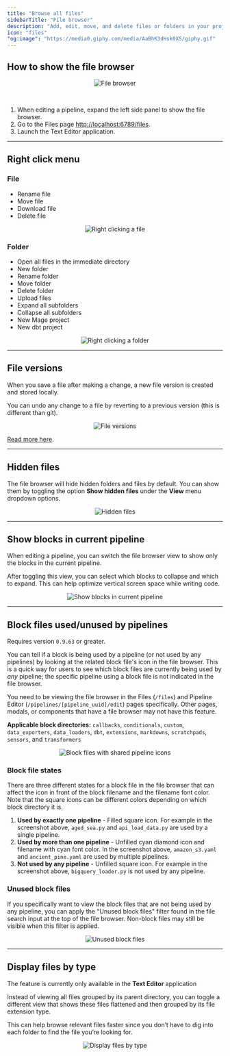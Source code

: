 ```yaml
---
title: "Browse all files"
sidebarTitle: "File browser"
description: "Add, edit, move, and delete files or folders in your project."
icon: "files"
"og:image": "https://media0.giphy.com/media/AaBhK3dHsk0XS/giphy.gif"
---
```


## How to show the file browser

<Frame>
    <p align="center">
    <img
        alt="File browser"
        src="https://mage-ai.github.io/assets/dev-ux/file-browser/overview.gif"
    />
    </p>
</Frame>

<br />

1. When editing a pipeline, expand the left side panel to show the file browser.
2. Go to the Files page [http://localhost:6789/files](http://localhost:6789/files).
3. Launch the Text Editor application.

---

## Right click menu

### File

- Rename file
- Move file
- Download file
- Delete file

<Frame>
    <p align="center">
    <img
        alt="Right clicking a file"
        src="https://mage-ai.github.io/assets/dev-ux/file-browser/right-click--file.png"
    />
    </p>
</Frame>

### Folder

- Open all files in the immediate directory
- New folder
- Rename  folder
- Move folder
- Delete folder
- Upload files
- Expand all subfolders
- Collapse all subfolders
- New Mage project
- New dbt project

<Frame>
    <p align="center">
    <img
        alt="Right clicking a folder"
        src="https://mage-ai.github.io/assets/dev-ux/file-browser/right-click-folder.png"
    />
    </p>
</Frame>

---

## File versions

When you save a file after making a change, a new file version is created and stored locally.

You can undo any change to a file by reverting to a previous version (this is different than git).

<Frame>
    <p align="center">
    <img
        alt="File versions"
        src="https://mage-ai.github.io/assets/dev-ux/file-browser/file-versions.gif"
    />
    </p>
</Frame>

[Read more here](/getting-started/file-versions).

---

## Hidden files

The file browser will hide hidden folders and files by default. You can show them by toggling
the option <b>Show hidden files</b> under the <b>View</b> menu dropdown options.

<Frame>
    <p align="center">
    <img
        alt="Hidden files"
        src="https://mage-ai.github.io/assets/dev-ux/file-browser/hidden-files.gif"
    />
    </p>
</Frame>

---

## Show blocks in current pipeline

When editing a pipeline, you can switch the file browser view to show only the blocks in the
current pipeline.

After toggling this view, you can select which blocks to collapse and which to expand.
This can help optimize vertical screen space while writing code.

<Frame>
    <p align="center">
    <img
        alt="Show blocks in current pipeline"
        src="https://mage-ai.github.io/assets/dev-ux/file-browser/blocks-in-pipeline.gif"
    />
    </p>
</Frame>

---

## Block files used/unused by pipelines

<Note>Requires version `0.9.63` or greater.</Note>

You can tell if a block is being used by a pipeline (or not used by any pipelines)
by looking at the related block file's icon in the file browser. This is a quick way
for users to see which block files are currently being used by *any* pipeline; the specific
pipeline using a block file is not indicated in the file browser.

You need to be viewing the file browser in the Files (`/files`) and Pipeline Editor
(`/pipelines/[pipeline_uuid]/edit`) pages specifically. Other pages, modals, or
components that have a file browser may not have this feature.

**Applicable block directories:** `callbacks`, `conditionals`, `custom`, `data_exporters`,
`data_loaders`, `dbt`, `extensions`, `markdowns`, `scratchpads`, `sensors`, and `transformers`

<Frame>
    <p align="center">
        <img
            alt="Block files with shared pipeline icons"
            src="https://mage-ai.github.io/assets/dev-ux/file-browser/all-block-files.png"
        />
    </p>
</Frame>

### Block file states

There are three different states for a block file in the file browser that can affect the
icon in front of the block filename and the filename font color. Note that the square icons
can be different colors depending on which block directory it is.
1. **Used by exactly one pipeline** - Filled square icon. For example in the screenshot
above, `aged_sea.py` and `api_load_data.py` are used by a single pipeline.
2. **Used by more than one pipeline** - Unfilled cyan diamond icon and filename with cyan
font color. In the screenshot above, `amazon_s3.yaml` and `ancient_pine.yaml` are used by
multiple pipelines.
3. **Not used by any pipeline** - Unfilled square icon. For example in the screenshot above,
`bigquery_loader.py` is not used by any pipeline.

### Unused block files

If you specifically want to view the block files that are not being used by any pipeline,
you can apply the "Unused block files" filter found in the file search input at the top of
the file browser. Non-block files may still be visible when this filter is applied.

<Frame>
    <p align="center">
        <img
            alt="Unused block files"
            src="https://mage-ai.github.io/assets/dev-ux/file-browser/unused-block-files.png"
        />
    </p>
</Frame>


---

## Display files by type

<Note>
    The feature is currently only available in the <b>Text Editor</b> application
</Note>

Instead of viewing all files grouped by its parent directory,
you can toggle a different view that shows these files flattened and then grouped
by its file extension type.

This can help browse relevant files faster since you don’t have to dig into each folder
to find the file you’re looking for.

<Frame>
    <p align="center">
    <img
        alt="Display files by type"
        src="https://mage-ai.github.io/assets/dev-ux/file-browser/files-flat.gif"
    />
    </p>
</Frame>
